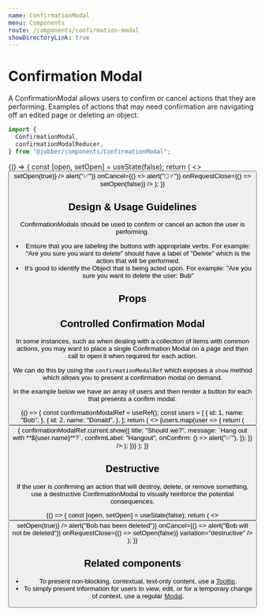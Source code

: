 ```yaml
---
name: ConfirmationModal
menu: Components
route: /components/confirmation-modal
showDirectoryLink: true
---
```



# Confirmation Modal

<ComponentStatus stage="pre" responsive="yes" accessible="yes" />

A ConfirmationModal allows users to confirm or cancel actions that they are
performing. Examples of actions that may need confirmation are navigating off an
edited page or deleting an object.

```ts
import {
  ConfirmationModal,
  confirmationModalReducer,
} from "@jobber/components/ConfirmationModal";
```

<Playground>
  {() => {
    const [open, setOpen] = useState(false);
    return (
      <>
        <Button label="Open" onClick={() => setOpen(true)} />
        <ConfirmationModal
          title="Should we?"
          message={`Let's do **something**!`}
          confirmLabel="Do it"
          open={open}
          onConfirm={() => alert("✅")}
          onCancel={() => alert("🙅‍♂️")}
          onRequestClose={() => setOpen(false)}
        />
      </>
    );
  }}
</Playground>

## Design & Usage Guidelines

ConfirmationModals should be used to confirm or cancel an action the user is
performing.

- Ensure that you are labeling the buttons with appropriate verbs. For example:
  "Are you sure you want to delete" should have a label of "Delete" which is the
  action that will be performed.
- It's good to identify the Object that is being acted upon. For example: "Are
  you sure you want to delete the user: Bub"

## Props

<Props of={ConfirmationModal} />

## Controlled Confirmation Modal

In some instances, such as when dealing with a collection of items with common
actions, you may want to place a single Confirmation Modal on a page and then
call to open it when required for each action.

We can do this by using the `confirmationModalRef` which exposes a `show` method
which allows you to present a confirmation modal on demand.

In the example below we have an array of users and then render a button for each
that presents a confirm modal.

<Playground>
  {() => {
    const confirmationModalRef = useRef();
    const users = [
      {
        id: 1,
        name: "Bob",
      },
      {
        id: 2,
        name: "Donald",
      },
    ];
    return (
      <>
        {users.map(user => {
          return (
            <Button
              label={`Confirm ${user.name}`}
              onClick={() => {
                confirmationModalRef.current.show({
                  title: "Should we?",
                  message: `Hang out with **${user.name}**?`,
                  confirmLabel: "Hangout",
                  onConfirm: () => alert("✅"),
                });
              }}
            />
          );
        })}
        <ConfirmationModal ref={confirmationModalRef} />
      </>
    );
  }}
</Playground>

## Destructive

If the user is confirming an action that will destroy, delete, or remove
something, use a destructive ConfirmationModal to visually reinforce the
potential consequences.

<Playground>
  {() => {
    const [open, setOpen] = useState(false);
    return (
      <>
        <Button
          label="Delete Bob"
          variation="destructive"
          type="secondary"
          onClick={() => setOpen(true)}
        />
        <ConfirmationModal
          title="Delete Bob?"
          message={`Deleting Bob will remove their data from your account for good.`}
          confirmLabel="Delete Bob"
          open={open}
          onConfirm={() => alert("Bob has been deleted")}
          onCancel={() => alert("Bob will not be deleted")}
          onRequestClose={() => setOpen(false)}
          variation="destructive"
        />
      </>
    );
  }}
</Playground>

## Related components

- To present non-blocking, contextual, text-only content, use a
  [Tooltip](tooltip).
- To simply present information for users to view, edit, or for a temporary
  change of context, use a regular [Modal](modal).
